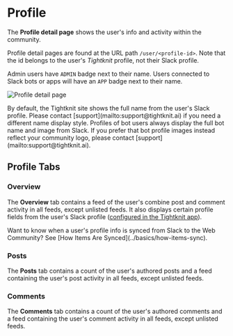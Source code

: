 
# Profile

The **Profile detail page** shows the user's info and activity within the community.

Profile detail pages are found at the URL path `/user/<profile-id>`.
Note that the id belongs to the user's _Tightknit_ profile, not their Slack profile.

Admin users have `ADMIN` badge next to their name.
Users connected to Slack bots or apps will have an `APP` badge next to their name.

![Profile detail page](/tightknit-site/profile.png)

<Callout type="info">
  By default, the Tightknit site shows the full name from the user's Slack
  profile. Please contact [support](mailto:support@tightknit.ai) if you need a
  different name display style.
</Callout>

<Callout type="info">
  Profiles of bot users always display the full bot name and image from Slack.
  If you prefer that bot profile images instead reflect your community logo,
  please contact [support](mailto:support@tightknit.ai).
</Callout>

## Profile Tabs

### Overview

The **Overview** tab contains a feed of the user's combine post and comment activity in all feeds,
except unlisted feeds. It also displays certain profile fields from the user's Slack profile ([configured in the Tightknit app](../slack-administration/member-settings)).

<Callout>
  Want to know when a user's profile info is synced from Slack to the Web
  Community? See [How Items Are Synced](../basics/how-items-sync).
</Callout>

### Posts

The **Posts** tab contains a count of the user's authored posts and a feed containing the user's post activity in all feeds,
except unlisted feeds.

### Comments

The **Comments** tab contains a count of the user's authored comments and a feed containing the user's comment activity in all feeds,
except unlisted feeds.

